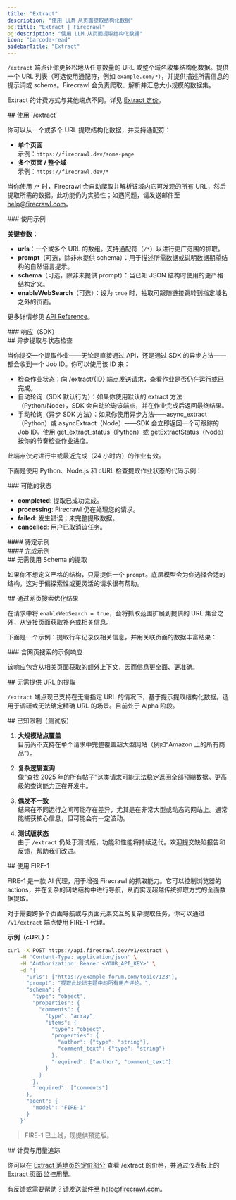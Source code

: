 ```yaml
---
title: "Extract"
description: "使用 LLM 从页面提取结构化数据"
og:title: "Extract | Firecrawl"
og:description: "使用 LLM 从页面提取结构化数据"
icon: "barcode-read"
sidebarTitle: "Extract"
---
```



`/extract` 端点让你更轻松地从任意数量的 URL 或整个域名收集结构化数据。提供一个 URL 列表（可选使用通配符，例如 `example.com/*`），并提供描述所需信息的提示词或 schema。Firecrawl 会负责爬取、解析并汇总大小规模的数据集。

<Info>Extract 的计费方式与其他端点不同。详见 [Extract 定价](https://www.firecrawl.dev/extract#pricing)。</Info>


<div id="using-extract">
  ## 使用 `/extract`
</div>

你可以从一个或多个 URL 提取结构化数据，并支持通配符：

- **单个页面**  
  示例：`https://firecrawl.dev/some-page`
- **多个页面 / 整个域**  
  示例：`https://firecrawl.dev/*`

当你使用 `/*` 时，Firecrawl 会自动爬取并解析该域内它可发现的所有 URL，然后提取所需的数据。此功能仍为实验性；如遇问题，请发送邮件至 [help@firecrawl.com](mailto:help@firecrawl.com)。

<div id="example-usage">
  ### 使用示例
</div>

<CodeGroup>

<ExtractPython />
<ExtractNode />
<ExtractCURL />

</CodeGroup>

**关键参数：**

- **urls**：一个或多个 URL 的数组。支持通配符（`/*`）以进行更广范围的抓取。
- **prompt**（可选，除非未提供 schema）：用于描述所需数据或说明数据期望结构的自然语言提示。
- **schema**（可选，除非未提供 prompt）：当已知 JSON 结构时使用的更严格结构定义。
- **enableWebSearch**（可选）：设为 `true` 时，抽取可跟随链接跳转到指定域名之外的页面。

更多详情参见 [API Reference](https://docs.firecrawl.dev/api-reference/endpoint/extract)。

<div id="response-sdks">
  ### 响应（SDK）
</div>

<ExtractOutput />

<div id="asynchronous-extraction-status-checking">
  ## 异步提取与状态检查
</div>

当你提交一个提取作业——无论是直接通过 API，还是通过 SDK 的异步方法——都会收到一个 Job ID。你可以使用该 ID 来：

- 检查作业状态：向 /extract/{ID} 端点发送请求，查看作业是否仍在运行或已完成。
- 自动轮询（SDK 默认行为）：如果你使用默认的 extract 方法（Python/Node），SDK 会自动轮询该端点，并在作业完成后返回最终结果。
- 手动轮询（异步 SDK 方法）：如果你使用异步方法——async_extract（Python）或 asyncExtract（Node）——SDK 会立即返回一个可跟踪的 Job ID。使用 get_extract_status（Python）或 getExtractStatus（Node）按你的节奏检查作业进度。

<Note>
  此端点仅对进行中或最近完成（24 小时内）的作业有效。
</Note>

下面是使用 Python、Node.js 和 cURL 检查提取作业状态的代码示例：

<CodeGroup>

<CheckExtractJobPython />
<CheckExtractJobJS />
<CheckExtractJobCURL />

</CodeGroup>

<div id="possible-states">
  ### 可能的状态
</div>

- **completed**: 提取已成功完成。
- **processing**: Firecrawl 仍在处理您的请求。
- **failed**: 发生错误；未完整提取数据。
- **cancelled**: 用户已取消该任务。

<div id="pending-example">
  #### 待定示例
</div>

<ExtractStatusPending />

<div id="completed-example">
  #### 完成示例
</div>

<ExtractStatusDone />

<div id="extracting-without-a-schema">
  ## 无需使用 Schema 的提取
</div>

如果你不想定义严格的结构，只需提供一个 `prompt`。底层模型会为你选择合适的结构，这对于偏探索性或更灵活的请求很有帮助。

<CodeGroup>

<ExtractNoSchemaPython />
<ExtractNoSchemaJS />
<ExtractNoSchemaCURL />

</CodeGroup>

<ExtractNoSchemaOutput />

<div id="improving-results-with-web-search">
  ## 通过网页搜索优化结果
</div>

在请求中将 `enableWebSearch = true`，会将抓取范围扩展到提供的 URL 集合之外，从链接页面获取补充或相关信息。

下面是一个示例：提取行车记录仪相关信息，并用关联页面的数据丰富结果：

<CodeGroup>

<ExtractWebSearchPython />
<ExtractWebSearchJS />
<ExtractWebSearchCURL />

</CodeGroup>

<div id="example-response-with-web-search">
  ### 含网页搜索的示例响应
</div>

<ExtractWebSearchOutput />

该响应包含从相关页面获取的额外上下文，因而信息更全面、更准确。

<div id="extracting-without-urls">
  ## 无需提供 URL 的提取
</div>

`/extract` 端点现已支持在无需指定 URL 的情况下，基于提示提取结构化数据。适用于调研或无法确定精确 URL 的场景。目前处于 Alpha 阶段。

<CodeGroup>

<ExtractWithoutURLsPython />
<ExtractWithoutURLsJS />
<ExtractWithoutURLsCURL />

</CodeGroup>

<div id="known-limitations-beta">
  ## 已知限制（测试版）
</div>

1. **大规模站点覆盖**  
   目前尚不支持在单个请求中完整覆盖超大型网站（例如“Amazon 上的所有商品”）。

2. **复杂逻辑查询**  
   像“查找 2025 年的所有帖子”这类请求可能无法稳定返回全部预期数据。更高级的查询能力正在开发中。

3. **偶发不一致**  
   结果在不同运行之间可能存在差异，尤其是在非常大型或动态的网站上。通常能捕获核心信息，但可能会有一定波动。

4. **测试版状态**  
   由于 `/extract` 仍处于测试版，功能和性能将持续迭代。欢迎提交缺陷报告和反馈，帮助我们改进。

<div id="using-fire-1">
  ## 使用 FIRE-1
</div>

FIRE-1 是一款 AI 代理，用于增强 Firecrawl 的抓取能力。它可以控制浏览器的 actions，并在复杂的网站结构中进行导航，从而实现超越传统抓取方式的全面数据提取。

对于需要跨多个页面导航或与页面元素交互的复杂提取任务，你可以通过 `/v1/extract` 端点使用 FIRE-1 代理。

**示例（cURL）：**

```bash
curl -X POST https://api.firecrawl.dev/v1/extract \
    -H 'Content-Type: application/json' \
    -H 'Authorization: Bearer <YOUR_API_KEY>' \
    -d '{
      "urls": ["https://example-forum.com/topic/123"],
      "prompt": "提取此论坛主题中的所有用户评论。",
      "schema": {
        "type": "object",
        "properties": {
          "comments": {
            "type": "array",
            "items": {
              "type": "object",
              "properties": {
                "author": {"type": "string"},
                "comment_text": {"type": "string"}
              },
              "required": ["author", "comment_text"]
            }
          }
        },
        "required": ["comments"]
      },
      "agent": {
        "model": "FIRE-1"
      }
    }'
```

> FIRE-1 已上线，现提供预览版。


<div id="billing-and-usage-tracking">
  ## 计费与用量追踪
</div>

你可以在 [Extract 落地页的定价部分](https://www.firecrawl.dev/extract#pricing) 查看 /extract 的价格，并通过仪表板上的 [Extract 页面](https://www.firecrawl.dev/app/extract) 监控用量。

有反馈或需要帮助？请发送邮件至 [help@firecrawl.com](mailto:help@firecrawl.com)。
